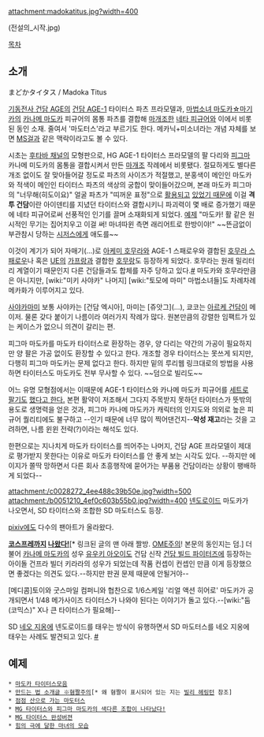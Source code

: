 attachment:madokatitus.jpg?width=400

(전설의_시작.jpg)

[[목차]]
== 소개 ==
まどかタイタス / Madoka Titus

[[기동전사 건담 AGE]]의 [[건담 AGE-1]] 타이터스 파츠 프라모델과, [[마법소녀 마도카☆마기카]]의 [[카나메 마도카]] 피규어의 몸통 파츠를 결합해 [[마개조]]한 [[네타 캐릭터|네타 피규어]]와 이에서 비롯된 동인 소재. 줄여서 '마도터스'라고 부르기도 한다. 메카닉+미소녀라는 개념 자체를 보면 [[MS걸]]과 같은 맥락이라고도 볼 수 있다.

시초는 [[후타바 채널]]의 모형판으로, HG AGE-1 타이터스 프라모델의 팔 다리와 [[피그마]] 카나메 미도카의 몸통을 결합시켜서 만든 [[마개조]] 작례에서 비롯됐다. 절묘하게도 별다른 개조 없이도 잘 맞아들어갈 정도로 파츠의 사이즈가 적절했고, 분홍색이 메인인 마도카와 적색이 메인인 타이터스 파츠의 색상의 궁합이 맞이들어갔으며, 본래 마도카 피그마의 "너무해(히도이요)" 얼굴 파츠가 "띠꺼운 표정"으로 [http://i.imgur.com/6Uj2r.jpg 활용되고] [http://i.imgur.com/qMGb3.jpg 있었기 때문에] 이걸 '''격투 건담'''이란 아이덴티를 지녔던 타이터스와 결합시키니 파괴력이 몇 배로 증가했기 때문에 네타 피규어로써 선풍적인 인기를 끌며 소재화되게 되었다. [http://i.imgur.com/YEsb6.jpg 예제] "마도카! 활 같은 원시적인 무기는 집어치우고 이걸 써! 마녀따윈 측면 래리어트로 한방이야!" ~~뜬금없이 부관참시 당하는 [[시저스]]에게 애도를~~

이것이 계기가 되어 자매기(…)로 [[아케미 호무라]]와 AGE-1 스패로우와 결합된 [http://i.imgur.com/Wggvw.jpg 호무라 스패로우]나 혹은 [[UE]]의 [[가프랑]]과 결합한 [http://pds24.egloos.com/pds/201112/14/49/b0012149_4ee78a0539d05.jpg 호무랑]도 등장하게 되었다. 호무라는 원래 밀리터리 계열이기 때문인지 다른 건담들과도 합체를 자주 당하고 있다.[http://dic.pixiv.net/a/%E3%81%BB%E3%82%80%E3%82%89%E3%82%B9%E3%83%91%E3%83%AD%E3%83%BC #] 마도카와 호무라만큼은 아니지만, [wiki:"미키 사야카" 나머지] [wiki:"토모에 마미" 마법소녀들]도 차례차례 메카화가 이루어지고 있다. 

[http://jamba7.egloos.com/5625070 사야카][http://jamba7.egloos.com/5623420 마미] 보통 사야카는 [건담 엑시아], 마미는 [쥬앗그](…), 쿄코는 [[아르케 건담]]이 메이저. 물론 갖다 붙이기 나름이라 여러가지 작례가 많다. 원본만큼의 강렬한 임팩트가 있는 케이스가 없으니 의견이 갈리는 편.

피그마 마도카를 마도카 타이터스로 환장하는 경우, 양 다리는 약간의 가공이 필요하지만 양 팔은 가공 없이도 환장할 수 있다고 한다. 개조할 경우 타이터스는 못쓰게 되지만, 다행히 피그마 마도카는 문제 없다고 한다. 하지만 밑의 루리웹 링크대로의 방법을 사용하면 타이터스도 마도카도 전부 무사할 수 있다. ~~덤으로 빌리도~~

어느 유명 모형점에서는 이때문에 AGE-1 타이터스와 카나메 마도카 피규어를 [http://dic.pixiv.net/a/%E3%81%BE%E3%81%A9%E3%81%8B%E3%82%BF%E3%82%A4%E3%82%BF%E3%82%B9 세트로 팔기도] [http://i.imgur.com/ZKbXb.jpg 했다고 한다.] 본편 활약이 저조해서 그다지 주목받지 못하던 타이터스가 뜻밖의 용도로 생명력을 얻은 것과, 피그마 카나메 마도카가 캐릭터의 인지도와 의외로 높은 피규어 퀄리티에도 불구하고 --인기 때문에 너무 많이 찍어댄건지--'''악성 재고'''라는 것을 고려하면, 나름 윈윈 전략(?)이라는 해석도 있다.

한편으로는 지나치게 마도카 타이터스를 띄어주는 나머지, 건담 AGE 프라모델이 제대로 평가받지 못한다는 이유로 마도카 타이터스를 안 좋게 보는 시각도 있다. --하지만 에이지가 쫄딱 망하면서 다른 회사 초흥행작에 묻어가는 부품용 건담이라는 상황이 팽배하게 되었다--

attachment:/c0028272_4ee488c39b50e.jpg?width=500
attachment:/b0051210_4ef0c603b55b0.jpg?width=400
[[넨도로이드]] 마도카가 나오면서, SD 타이터스와 조합한 SD 마도터스도 등장.

[[pixiv]]에도 다수의 팬아트가 올라왔다.

'''[[코스프레]]까지 [http://jamba7.egloos.com/5595506#5595506_1 나왔다!]'''[* 링크된 글의 맨 아래 짤방. [[OME]]주의! 본문의 동인지는 덤.] 더불어 [[카나메 마도카]]의 성우 [[유우키 아오이]]도 건담 신작 [[건담 빌드 파이터즈]]에 등장하는 아이돌 건프라 빌더 키라라의 성우가 되었는데 작품 컨셉이 컨셉인 만큼 이게 등장했으면 좋겠다는 의견도 있다.--하지만 판권 문제 때문에 안될거야--

[메디콤]토이와 굿스마일 컴퍼니와 협찬으로 1/6스케일 '리얼 액션 히어로' 마도카가 공개되면서 1/48 메가사이즈 타이터스가 나와야 된다는 이야기가 돌고 있다.--[wiki:"둠(코믹스)" X나 큰 타이터스가 필요해]--

SD [[네오 지옹]]에 넨도로이드를 태우는 방식이 유행하면서 SD 마도터스를 네오 지옹에 태우는 사례도 발견되고 있다. [http://i1.ruliweb.daumcdn.net/uf/image/U01/ruliweb/53930F503D7B8F0029 #]

== 예제 ==
 * [http://togetter.com/li/227415 마도카 타이터스모음]
 * [http://bbs2.ruliweb.daum.net/gaia/do/ruliweb/family/248/read?articleId=13580018&bbsId=G005&itemId=87&pageIndex=1 만드는 법 소개글 ※혐짤주의][* 왜 혐짤이 표시되어 있는 지는 [[빌리 헤링턴]] 참조]
 * [http://bbs2.ruliweb.daum.net/gaia/do/ruliweb/family/248/read?articleId=13727813&objCate1=&bbsId=G005&searchKey=subjectNcontent&itemGroupId=&itemId=87&sortKey=depth&searchValue=%EB%A7%88%EB%8F%84%EC%B9%B4+%ED%83%80%EC%9D%B4%ED%84%B0%EC%8A%A4&platformId=&pageIndex=1 점점 산으로 가는 마도터스]
 * [http://bbs2.ruliweb.daum.net/gaia/do/ruliweb/family/240/read?articleId=14031761&bbsId=G005&itemId=82&pageIndex=1 MG 타이터스와 피그마 마도카의 색다른 조합이 나타났다!] 
 * [http://bbs2.ruliweb.daum.net/gaia/do/ruliweb/family/240/read?articleId=14034295&bbsId=G005&itemId=82&pageIndex=1 MG 타이터스 완성버젼]
 * [http://bbs2.ruliweb.daum.net/gaia/do/ruliweb/family/248/read?articleId=13865822&objCate1=&bbsId=G005&searchKey=subjectNcontent&itemGroupId=&itemId=87&sortKey=depth&searchValue=%EC%9D%B4%EA%B2%83%EC%9D%B4+%ED%9E%98%EC%9D%98&platformId=&pageIndex=1 힘의 극에 달한 마녀의 모습]
